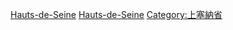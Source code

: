 {{Commonscat|People of Hauts-de-Seine}}

[[Category:各省法國人|Hauts-de-Seine]]
[[Category:法蘭西島大區人|Hauts-de-Seine]]
[[Category:上塞納省|Category:上塞納省]]